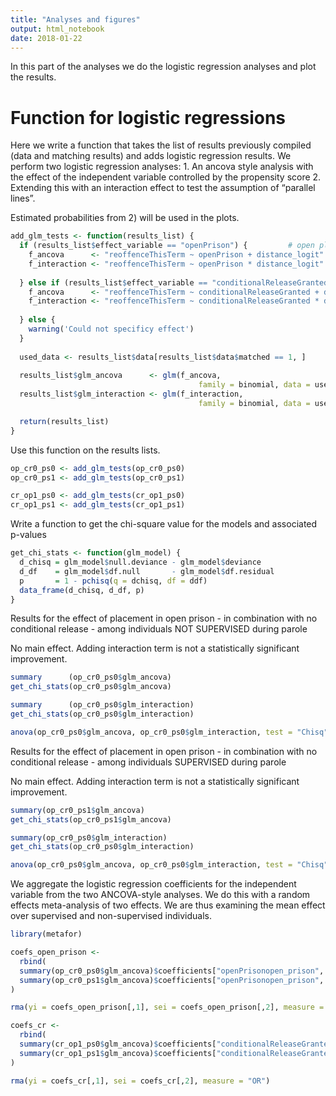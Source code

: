```yaml
---
title: "Analyses and figures"
output: html_notebook
date: 2018-01-22
---
```


In this part of the analyses we do the logistic regression analyses and plot the results.

# Function for logistic regressions

Here we write a function that takes the list of results previously compiled (data and matching results) and adds logistic regression results. We perform two logistic regression analyses:
1. An ancova style analysis with the effect of the independent variable controlled by the propensity score
2. Extending this with an interaction effect to test the assumption of "parallel lines".

Estimated probabilities from 2) will be used in the plots. 

```r

add_glm_tests <- function(results_list) {
  if (results_list$effect_variable == "openPrison") {         # open placement
    f_ancova      <- "reoffenceThisTerm ~ openPrison + distance_logit"
    f_interaction <- "reoffenceThisTerm ~ openPrison * distance_logit"
    
  } else if (results_list$effect_variable == "conditionalReleaseGranted"){         # conditional release
    f_ancova      <- "reoffenceThisTerm ~ conditionalReleaseGranted + distance_logit"
    f_interaction <- "reoffenceThisTerm ~ conditionalReleaseGranted * distance_logit"
    
  } else {
    warning('Could not specificy effect')
  }
  
  used_data <- results_list$data[results_list$data$matched == 1, ]
  
  results_list$glm_ancova      <- glm(f_ancova,      
                                          family = binomial, data = used_data)
  results_list$glm_interaction <- glm(f_interaction, 
                                          family = binomial, data = used_data)

  return(results_list)
}


```

Use this function on the results lists.

```r
op_cr0_ps0 <- add_glm_tests(op_cr0_ps0)
op_cr0_ps1 <- add_glm_tests(op_cr0_ps1)

cr_op1_ps0 <- add_glm_tests(cr_op1_ps0)
cr_op1_ps1 <- add_glm_tests(cr_op1_ps1)

```

Write a function to get the chi-square value for the models and associated p-values

```r
get_chi_stats <- function(glm_model) {
  d_chisq = glm_model$null.deviance - glm_model$deviance
  d_df    = glm_model$df.null       - glm_model$df.residual
  p       = 1 - pchisq(q = dchisq, df = ddf)
  data_frame(d_chisq, d_df, p)
}
```


Results for the effect of placement in open prison
- in combination with no conditional release
- among individuals NOT SUPERVISED during parole

No main effect. Adding interaction term is not a statistically significant improvement.

```r
summary      (op_cr0_ps0$glm_ancova)
get_chi_stats(op_cr0_ps0$glm_ancova)

summary      (op_cr0_ps0$glm_interaction)
get_chi_stats(op_cr0_ps0$glm_interaction)

anova(op_cr0_ps0$glm_ancova, op_cr0_ps0$glm_interaction, test = "Chisq")

```

Results for the effect of placement in open prison
- in combination with no conditional release
- among individuals SUPERVISED during parole

No main effect. Adding interaction term is not a statistically significant improvement.
```r
summary(op_cr0_ps1$glm_ancova)
get_chi_stats(op_cr0_ps1$glm_ancova)

summary(op_cr0_ps0$glm_interaction)
get_chi_stats(op_cr0_ps0$glm_interaction)

anova(op_cr0_ps0$glm_ancova, op_cr0_ps0$glm_interaction, test = "Chisq")

```


We aggregate the logistic regression coefficients for the independent variable from the two ANCOVA-style analyses. We do this with a random effects meta-analysis of two effects. We are thus examining the mean effect over supervised and non-supervised individuals.

```r
library(metafor)

coefs_open_prison <- 
  rbind(
  summary(op_cr0_ps0$glm_ancova)$coefficients["openPrisonopen_prison", 1:2],
  summary(op_cr0_ps1$glm_ancova)$coefficients["openPrisonopen_prison", 1:2]
) 

rma(yi = coefs_open_prison[,1], sei = coefs_open_prison[,2], measure = "OR")


```
```r
coefs_cr <- 
  rbind(
  summary(cr_op1_ps0$glm_ancova)$coefficients["conditionalReleaseGranted.L", 1:2],
  summary(cr_op1_ps1$glm_ancova)$coefficients["conditionalReleaseGranted.L", 1:2]
) 

rma(yi = coefs_cr[,1], sei = coefs_cr[,2], measure = "OR")



```


